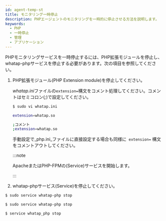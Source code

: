 ```yaml
---
id: agent-temp-st
title: モニタリング一時停止
description: PHPエージェントのモニタリングを一時的に停止させる方法を説明します。
keywords:
  - PHP
  - 一時停止
  - 管理
  - アプリケーション
---
```



PHPモニタリングサービスを一時停止するには、PHP拡張モジュールを停止し、whatap-phpサービスを停止する必要があります。次の項目を参照してください。

1. PHP拡張モジュール(PHP Extension module)を停止してください。 

   *whatap.ini*ファイルの`extension=`構文をコメント処理してください。コメントはセミコロン(_;_)で設定してください。

   ```bash
   $ sudo vi whatap.ini

   extension=whatap.so

   ;コメント
   ;extension=whatap.so
   ```

   手動設定で_php.ini_ファイルに直接設定する場合も同様に` extension=` 構文をコメントアウトしてください。 

   :::note

   ApacheまたはPHP-FPMの(Service)サービスを開始します。

   :::

2. whatap-phpサービス(Service)を停止してください。

<Tabs>
<TabItem value="rdct" label="Red Hat/CentOS" default>

   ```bash
   $ sudo service whatap-php stop
   ```

</TabItem>
<TabItem value="dbub" label="Debian/Ubuntu">

   ```bash
   $ sudo service whatap-php stop
   ```

</TabItem>
<TabItem value="frbsd" label="FreeBSD">

   ```bash
   $ service whatap_php stop
   ```

</TabItem>
</Tabs>

